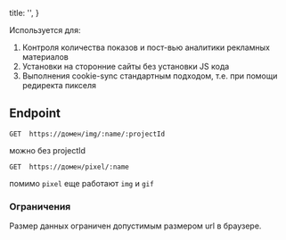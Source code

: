 

  title: '',
}


Используется для:

1. Контроля количества показов и пост-вью аналитики рекламных материалов
2. Установки на сторонние сайты без установки JS кода
3. Выполнения cookie-sync стандартным подходом, т.е. при помощи редиректа пикселя

## Endpoint

```
GET  https://домен/img/:name/:projectId
```

можно без projectId

```
GET  https://домен/pixel/:name
```

помимо `pixel` еще работают `img` и `gif`

### Ограничения

Размер данных ограничен допустимым размером url в браузере.




